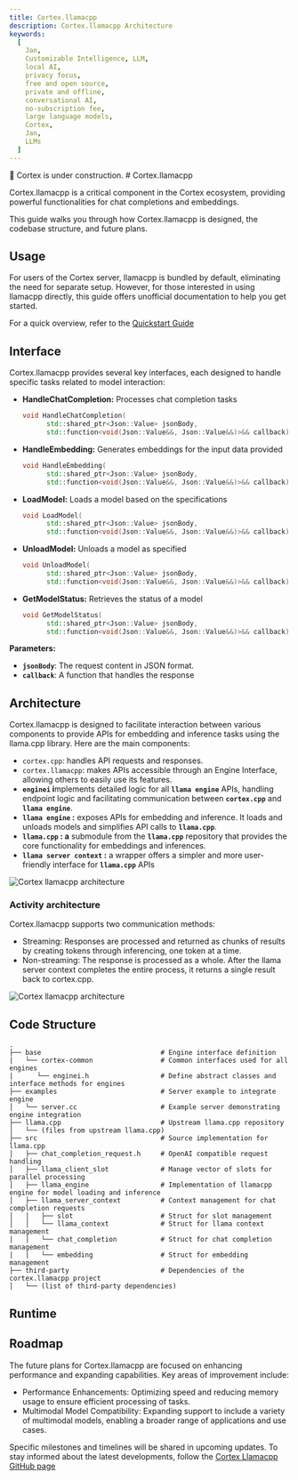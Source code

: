 ```yaml
---
title: Cortex.llamacpp
description: Cortex.llamacpp Architecture
keywords:
  [
    Jan,
    Customizable Intelligence, LLM,
    local AI,
    privacy focus,
    free and open source,
    private and offline,
    conversational AI,
    no-subscription fee,
    large language models,
    Cortex,
    Jan,
    LLMs
  ]
---
```



<Callout type="warning">
🚧 Cortex is under construction.
</Callout>
# Cortex.llamacpp

Cortex.llamacpp is a critical component in the Cortex ecosystem, providing powerful functionalities for chat completions and embeddings.

This guide walks you through how Cortex.llamacpp is designed, the codebase structure, and future plans.

## Usage

For users of the Cortex server, llamacpp is bundled by default, eliminating the need for separate setup. However, for those interested in using llamacpp directly, this guide offers unofficial documentation to help you get started.

For a quick overview, refer to the [Quickstart Guide](/cortex/quickstart)

## Interface

Cortex.llamacpp provides several key interfaces, each designed to handle specific tasks related to model interaction:

- **HandleChatCompletion:** Processes chat completion tasks
    
    ```cpp
    void HandleChatCompletion(
          std::shared_ptr<Json::Value> jsonBody,
          std::function<void(Json::Value&&, Json::Value&&)>&& callback);
    ```
    
- **HandleEmbedding:** Generates embeddings for the input data provided
    
    ```cpp
    void HandleEmbedding(
          std::shared_ptr<Json::Value> jsonBody,
          std::function<void(Json::Value&&, Json::Value&&)>&& callback);
    ```
    
- **LoadModel:** Loads a model based on the specifications
    
    ```cpp
    void LoadModel(
          std::shared_ptr<Json::Value> jsonBody,
          std::function<void(Json::Value&&, Json::Value&&)>&& callback);
    ```
    
- **UnloadModel:** Unloads a model as specified
    
    ```cpp
    void UnloadModel(
          std::shared_ptr<Json::Value> jsonBody,
          std::function<void(Json::Value&&, Json::Value&&)>&& callback);
    ```
    
- **GetModelStatus:** Retrieves the status of a model
    
    ```cpp
    void GetModelStatus(
          std::shared_ptr<Json::Value> jsonBody,
          std::function<void(Json::Value&&, Json::Value&&)>&& callback);
    ```
    

**Parameters:**

- **`jsonBody`**: The request content in JSON format.
- **`callback`**: A function that handles the response

## Architecture

Cortex.llamacpp is designed to facilitate interaction between various components to provide APIs for embedding and inference tasks using the llama.cpp library. Here are the main components:

- `cortex.cpp`: handles API requests and responses.
- `cortex.llamacpp`: makes APIs accessible through an Engine Interface, allowing others to easily use its features.
- **`enginei` i**mplements detailed logic for all **`llama engine`** APIs, handling endpoint logic and facilitating communication between **`cortex.cpp`** and **`llama engine`**.
- **`llama engine` :** exposes APIs for embedding and inference. It loads and unloads models and simplifies API calls to **`llama.cpp`**.
- **`llama.cpp` : a** submodule from the **`llama.cpp`** repository that provides the core functionality for embeddings and inferences.
- **`llama server context` :** a wrapper offers a simpler and more user-friendly interface for **`llama.cpp`** APIs

![Cortex llamacpp architecture](./_assets/cortex-llamacpp-arch.png)

### Activity architecture

Cortex.llamacpp supports two communication methods:

- Streaming: Responses are processed and returned as chunks of results by creating tokens through inferencing, one token at a time.
- Non-streaming: The response is processed as a whole. After the llama server context completes the entire process, it returns a single result back to cortex.cpp.

![Cortex llamacpp architecture](./_assets/cortex-llamacpp-act.png)

## Code Structure

```
.
├── base                              # Engine interface definition
|   └── cortex-common                 # Common interfaces used for all engines
|      └── enginei.h                  # Define abstract classes and interface methods for engines
├── examples                          # Server example to integrate engine
│   └── server.cc                     # Example server demonstrating engine integration
├── llama.cpp                         # Upstream llama.cpp repository
│   └── (files from upstream llama.cpp)
├── src                               # Source implementation for llama.cpp
│   ├── chat_completion_request.h     # OpenAI compatible request handling
│   ├── llama_client_slot             # Manage vector of slots for parallel processing
│   ├── llama_engine                  # Implementation of llamacpp engine for model loading and inference 
│   ├── llama_server_context          # Context management for chat completion requests
│   │   ├── slot                      # Struct for slot management
│   │   └── llama_context             # Struct for llama context management
|   |   └── chat_completion           # Struct for chat completion management
|   |   └── embedding                 # Struct for embedding management
├── third-party                       # Dependencies of the cortex.llamacpp project
│   └── (list of third-party dependencies)
```

## Runtime

## Roadmap
The future plans for Cortex.llamacpp are focused on enhancing performance and expanding capabilities. Key areas of improvement include:

- Performance Enhancements: Optimizing speed and reducing memory usage to ensure efficient processing of tasks.
- Multimodal Model Compatibility: Expanding support to include a variety of multimodal models, enabling a broader range of applications and use cases.

Specific milestones and timelines will be shared in upcoming updates. To stay informed about the latest developments, follow the [Cortex Llamacpp GitHub page](https://github.com/janhq/cortex.llamacpp)